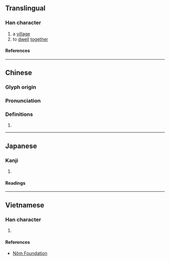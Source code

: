 {{character info}}
==Translingual==

===Han character===
{{Han char|rn=53|rad=广|as=04|sn=7|four=00217|canj=IPU|ids=⿸广屯}}

# a [[village]]
# to [[dwell]] [[together]]

====References====
{{Han ref|kx=0343.230|dkj=09241|dj=0653.100|hdz=20874.040|uh=5E89}}

----

==Chinese==
{{zh-forms}}

===Glyph origin===
{{Han etym}}

===Pronunciation===
{{zh-pron
|m=dùn,tún
|c=tyun4
|mc=y
|oc=y
|cat=
}}

===Definitions===
{{zh-hanzi}}

# {{rfdef|zh}}

----

==Japanese==

===Kanji===
{{ja-kanji|grade=|rs=广04}}

# {{rfdef|ja|sort=广04}}

====Readings====
{{ja-readings
|goon=どん
|kanon=とん
}}

----

==Vietnamese==

===Han character===
{{vi-readings|rs=广04|reading=đụn}}

# {{rfdef|vi|sort=广04}}

====References====
* [http://nomfoundation.org/common/nom_details.php?codepoint=5e89 Nôm Foundation]